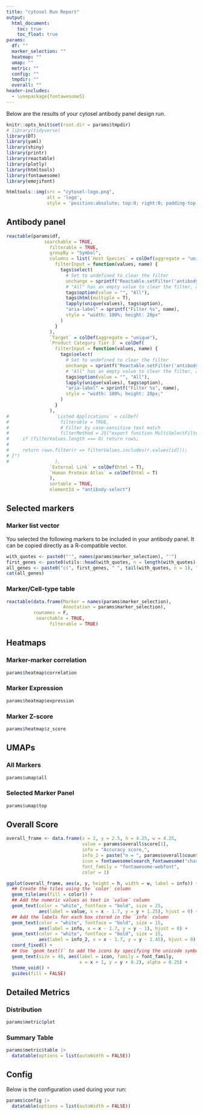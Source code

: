 ```yaml
---
title: "cytosel Run Report"
output: 
  html_document:
    toc: true
    toc_float: true
params:
  df: ""
  marker_selection: ""
  heatmap: ""
  umap: ""
  metric: ""
  config: ""
  tmpdir: ""
  overall: ""
header-includes:
  - \usepackage{fontawesome5}
---
```


<style>
.main-container {
    max-width: 940px;
    margin-right: auto;
}
</style>

Below are the results of your cytosel antibody panel design run.

```r
knitr::opts_knit$set(root.dir = params$tmpdir)
# library(tidyverse)
library(DT)
library(yaml)
library(shiny)
library(printr)
library(reactable)
library(plotly)
library(htmltools)
library(fontawesome)
library(emojifont)
```


```r
htmltools::img(src = "cytosel-logo.png", 
               alt = 'logo', 
               style = 'position:absolute; top:0; right:0; padding-top: 20px; padding-right:40px; width: 185px;')
```
## Antibody panel

```r
reactable(params$df,
              searchable = TRUE,
                filterable = TRUE,
                groupBy = "Symbol",
                columns = list(`Host Species` = colDef(aggregate = "unique",
                  filterInput = function(values, name) {
                    tags$select(
                      # Set to undefined to clear the filter
                      onchange = sprintf("Reactable.setFilter('antibody-select', '%s', event.target.value || undefined)", name),
                      # "All" has an empty value to clear the filter, and is the default option
                      tags$option(value = "", "All"),
                      tags$html(multiple = T),
                      lapply(unique(values), tags$option),
                      "aria-label" = sprintf("Filter %s", name),
                      style = "width: 100%; height: 28px"
                    )
                  }
                ),
                `Target` = colDef(aggregate = "unique"),
                `Product Category Tier 3` = colDef(
                  filterInput = function(values, name) {
                    tags$select(
                      # Set to undefined to clear the filter
                      onchange = sprintf("Reactable.setFilter('antibody-select', '%s', event.target.value || undefined)", name),
                      # "All" has an empty value to clear the filter, and is the default option
                      tags$option(value = "", "All"),
                      lapply(unique(values), tags$option),
                      "aria-label" = sprintf("Filter %s", name),
                      style = "width: 100%; height: 28px;"
                    )
                  }
                ),
#                 `Listed Applications` = colDef(
#                   filterable = TRUE,
#                   # Filter by case-sensitive text match
#                   filterMethod = JS("export function MultiSelectFilterFn(rows, id, filterValues) {
#     if (filterValues.length === 0) return rows;
# 
#     return rows.filter(r => filterValues.includes(r.values[id]));
# }")
#                 ),
                `External Link` = colDef(html = T),
                `Human Protein Atlas` = colDef(html = T)
                ),
                sortable = TRUE,
                elementId = "antibody-select")
```

## Selected markers {.tabset}

### Marker list vector

You selected the following markers to be included in your antibody panel. It can be copied directly as a R-compatible vector. 

```r
with_quotes <- paste0("'", names(params$marker_selection), "'")
first_genes <- paste0(utils::head(with_quotes, n = length(with_quotes) - 1), collapse = " ", sep = ",")
all_genes <- paste0("c(", first_genes, " ", tail(with_quotes, n = 1), ")")
cat(all_genes)
```

### Marker/Cell-type table

```r
reactable(data.frame(Marker = names(params$marker_selection),
                     Annotation = params$marker_selection),
          rownames = F,
           searchable = TRUE,
                filterable = TRUE)
```


## Heatmaps  {.tabset}

### Marker-marker correlation

```r
params$heatmap$correlation
```

### Marker Expression

```r
params$heatmap$expression
```

### Marker Z-score

```r
params$heatmap$z_score
```

## UMAPs {.tabset}

### All Markers

```r
params$umap$all

```

### Selected Marker Panel

```r
params$umap$top

```

## Overall Score

```r
overall_frame <- data.frame(x = 2, y = 2.5, h = 4.25, w = 4.25,
                            value = params$overall$score[1],
                            info = "Accuracy score,",
                            info_2 = paste("n = ", params$overall$counts[1]),
                            icon = fontawesome(search_fontawesome("chart"))[1],
                            font_family = "fontawesome-webfont",
                            color = 1)

ggplot(overall_frame, aes(x, y, height = h, width = w, label = info)) +
  ## Create the tiles using the `color` column
  geom_tile(aes(fill = color)) +
  ## Add the numeric values as text in `value` column
  geom_text(color = "white", fontface = "bold", size = 25,
            aes(label = value, x = x - 1.7, y = y + 1.25), hjust = 0) +
  ## Add the labels for each box stored in the `info` column
  geom_text(color = "white", fontface = "bold", size = 15,
            aes(label = info, x = x - 1.7, y = y - 1), hjust = 0) +
  geom_text(color = "white", fontface = "bold", size = 15,
            aes(label = info_2, x = x - 1.7, y = y - 1.45), hjust = 0) +
  coord_fixed() +
  ## Use `geom_text()` to add the icons by specifying the unicode symbol.
  geom_text(size = 40, aes(label = icon, family = font_family,
                           x = x + 1, y = y + 0.2), alpha = 0.25) +
  theme_void() +
  guides(fill = FALSE)

```

## Detailed Metrics {.tabset}


### Distribution

```r
params$metric$plot
```


### Summary Table

```r
params$metric$table |> 
  datatable(options = list(autoWidth = FALSE))
```


## Config

Below is the configuration used during your run:

```r
params$config |> 
  datatable(options = list(autoWidth = FALSE))
```
